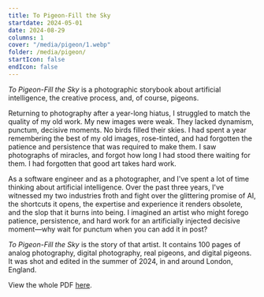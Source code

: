 ```yaml
---
title: To Pigeon-Fill the Sky
startdate: 2024-05-01
date: 2024-08-29
columns: 1
cover: "/media/pigeon/1.webp"
folder: /media/pigeon/
startIcon: false
endIcon: false
---
```


_To Pigeon-Fill the Sky_ is a photographic storybook about artificial intelligence, the creative process, and, of course, pigeons.

Returning to photography after a year-long hiatus, I struggled to match the quality of my old work. My new images were weak. They lacked dynamism, punctum, decisive moments. No birds filled their skies. I had spent a year remembering the best of my old images, rose-tinted, and had forgotten the patience and persistence that was required to make them. I saw photographs of miracles, and forgot how long I had stood there waiting for them. I had forgotten that good art takes hard work.

As a software engineer and  as a photographer, and I've spent a lot of time thinking about artificial intelligence. Over the past three years, I've witnessed my two industries froth and fight over the glittering promise of AI, the shortcuts it opens, the expertise and experience it renders obsolete, and the slop that it burns into being. I imagined an artist who might forego patience, persistence, and hard work for an artificially injected decisive moment—why wait for punctum when you can add it in post?

_To Pigeon-Fill the Sky_ is the story of that artist. It contains 100 pages of analog photography, digital photography, real pigeons, and digital pigeons. It was shot and edited in the summer of 2024, in and around London, England.

View the whole PDF [here](/pigeon.pdf).